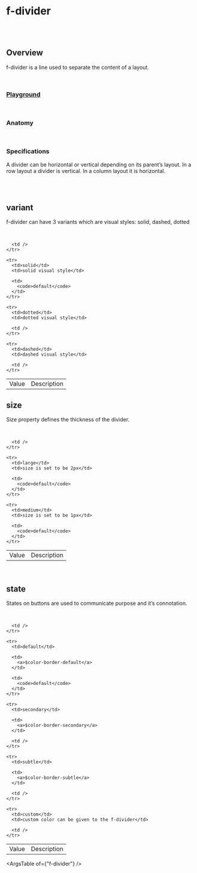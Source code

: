 
<Meta of={FDividerStories} />

# f-divider

<br />

<br />

## Overview

<f-divider />

f-divider is a line used to separate the content of a layout.

<br />

### [Playground](/story/components-f-divider--playground)

<Canvas>
  <Story of={FDividerStories.Playground} />
</Canvas>

<br />

### Anatomy

<f-divider />

<Story of={FDividerStories.Anatomy} />

<br />

### Specifications

<f-divider />

A divider can be horizontal or vertical depending on its parent’s layout. In a row layout a
divider is vertical. In a column layout it is horizontal.

<br />

<Story of={FDividerStories.Specifications} />

<br />

## variant

<f-divider />

f-divider can have 3 variants which are visual styles: solid, dashed, dotted

<br />

<Canvas>
  <Story of={FDividerStories.Variant} />
</Canvas>

<table className="custom-table">
  <tbody>
    <tr>
      <td>Value</td>
      <td>Description</td>

      <td />
    </tr>

    <tr>
      <td>solid</td>
      <td>solid visual style</td>

      <td>
        <code>default</code>
      </td>
    </tr>

    <tr>
      <td>dotted</td>
      <td>dotted visual style</td>

      <td />
    </tr>

    <tr>
      <td>dashed</td>
      <td>dashed visual style</td>

      <td />
    </tr>
  </tbody>
</table>

## size

<f-divider />

Size property defines the thickness of the divider.

<br />

<Canvas>
  <Story of={FDividerStories.Size} />
</Canvas>

<table className="custom-table">
  <tbody>
    <tr>
      <td>Value</td>
      <td>Description</td>

      <td />
    </tr>

    <tr>
      <td>large</td>
      <td>size is set to be 2px</td>

      <td>
        <code>default</code>
      </td>
    </tr>

    <tr>
      <td>medium</td>
      <td>size is set to be 1px</td>

      <td>
        <code>default</code>
      </td>
    </tr>
  </tbody>
</table>

<br />

## state

<f-divider />

States on buttons are used to communicate purpose and it’s connotation.

<br />

<Canvas>
  <Story of={FDividerStories.State} />
</Canvas>

<table className="custom-table">
  <tbody>
    <tr>
      <td>Value</td>
      <td>Description</td>

      <td />
    </tr>

    <tr>
      <td>default</td>

      <td>
        <a>$color-border-default</a>
      </td>

      <td>
        <code>default</code>
      </td>
    </tr>

    <tr>
      <td>secondary</td>

      <td>
        <a>$color-border-secondary</a>
      </td>

      <td />
    </tr>

    <tr>
      <td>subtle</td>

      <td>
        <a>$color-border-subtle</a>
      </td>

      <td />
    </tr>

    <tr>
      <td>custom</td>
      <td>custom color can be given to the f-divider</td>

      <td />
    </tr>
  </tbody>
</table>

<ArgsTable of={"f-divider"} />
